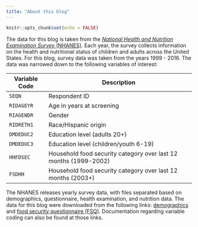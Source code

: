 ```yaml
---
title: "About this blog"
---
```


```r
knitr::opts_chunk$set(echo = FALSE)
```

The data for this blog is taken from the [*National Health and Nutrition Examination Survey* (NHANES)](https://www.cdc.gov/nchs/nhanes/index.htm). Each year, the survey collects information on the health and nutritional status of children and adults across the United States. For this blog, survey data was taken from the years 1999 - 2016. The data was narrowed down to the following variables of interest:

::: l-body
| Variable Code    | Description                                                       |
|------------------|-------------------------------------------------------------------|
| `SEQN`           | Respondent ID                                                     |
| `RIDAGEYR`       | Age in years at screening                                         |
| `RIAGENDR`       | Gender                                                            |
| `RIDRETH1`       | Race/Hispanic origin                                              |
| `DMDEDUC2`       | Education level (adults 20+)                                      |
| `DMDEDUC3`       | Education level (children/youth 6-19)                             |
| `HHFDSEC`        | Household food security category over last 12 months (1999-2002)  |
| `FSDHH`          | Household food security category over last 12 months (2003+)      |
:::

The NHANES releases yearly survey data, with files separated based on demographics, questionnaire, health examination, and nutrition data. The data for this blog were downloaded from the following links: [demographics](https://wwwn.cdc.gov/nchs/nhanes/search/datapage.aspx?Component=Demographics) and [food security questionnaire (FSQ)](https://wwwn.cdc.gov/nchs/nhanes/search/datapage.aspx?Component=Questionnaire). Documentation regarding variable coding can also be found at those links. 

